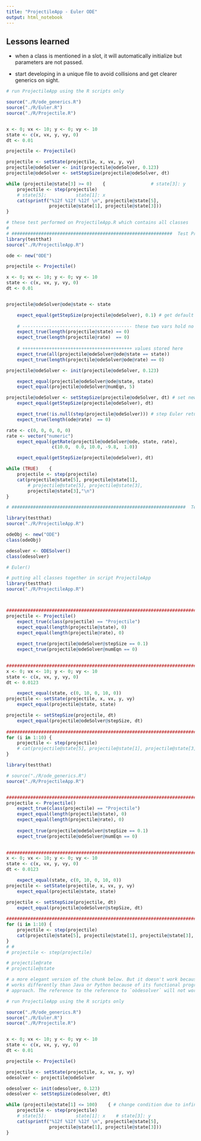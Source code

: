 ```yaml
---
title: "ProjectileApp - Euler ODE"
output: html_notebook
---
```


## Lessons learned

* when a class is mentioned in a slot, it will automatically initialize but 
parameters are not passed.

* start developing in a unique file to avoid collisions and get clearer generics
on sight.


```r
# run ProjectileApp using the R scripts only

source("./R/ode_generics.R")
source("./R/Euler.R")
source("./R/Projectile.R")


x <- 0; vx <- 10; y <- 0; vy <- 10
state <- c(x, vx, y, vy, 0)
dt <- 0.01

projectile <- Projectile()

projectile <- setState(projectile, x, vx, y, vy)
projectile@odeSolver <- init(projectile@odeSolver, 0.123)
projectile@odeSolver <- setStepSize(projectile@odeSolver, dt) 

while (projectile@state[3] >= 0)    {                 # state[3]: y
    projectile <- step(projectile)
    # state[5]:           state[1]: x
    cat(sprintf("%12f %12f %12f \n", projectile@state[5], 
                projectile@state[1], projectile@state[3]))
}

```



```r
# these test performed on ProjectileApp.R which contains all classes
#
# ############################################################  Test Projectile
library(testthat)
source("./R/ProjectileApp.R")

ode <- new("ODE")

projectile <- Projectile()

x <- 0; vx <- 10; y <- 0; vy <- 10
state <- c(x, vx, y, vy, 0)
dt <- 0.01


projectile@odeSolver@ode@state <- state

    expect_equal(getStepSize(projectile@odeSolver), 0.1) # get default step size
    
    # ----------------------------------------- these two vars hold no values
    expect_true(length(projectile@state) == 0)
    expect_true(length(projectile@rate)  == 0)
    
    # +++++++++++++++++++++++++++++++++++++++++ values stored here
    expect_true(all(projectile@odeSolver@ode@state == state))
    expect_true(length(projectile@odeSolver@ode@rate) == 0)

projectile@odeSolver <- init(projectile@odeSolver, 0.123)

    expect_equal(projectile@odeSolver@ode@state, state)
    expect_equal(projectile@odeSolver@numEqn, 5)

projectile@odeSolver <- setStepSize(projectile@odeSolver, dt) # set new step size
    expect_equal(getStepSize(projectile@odeSolver), dt)

    expect_true(!is.null(step(projectile@odeSolver))) # step Euler returns a value
    expect_true(length(ode@rate)  == 0)

rate <- c(0, 0, 0, 0, 0)
rate <- vector("numeric")
    expect_equal(getRate(projectile@odeSolver@ode, state, rate), 
                 c(10.0,  0.0, 10.0, -9.8,  1.0))

    expect_equal(getStepSize(projectile@odeSolver), dt)

while (TRUE)    {
    projectile <- step(projectile)
    cat(projectile@state[5], projectile@state[1],
        # projectile@state[5], projectile@state[3],
        projectile@state[3],"\n")
}
```



```r
# #################################################################  Test Euler


```





```r
library(testthat)
source("./R/ProjectileApp.R")

odeObj <- new("ODE")
class(odeObj)

odesolver <- ODESolver()
class(odesolver)

# Euler()
```



```r
# putting all classes together in script ProjectileApp
library(testthat)
source("./R/ProjectileApp.R")



############################################################################ ProjectileApp
projectile <- Projectile()
    expect_true(class(projectile) == "Projectile")
    expect_equal(length(projectile@state), 0)
    expect_equal(length(projectile@rate), 0)
    
    expect_true(projectile@odeSolver@stepSize == 0.1)
    expect_true(projectile@odeSolver@numEqn == 0)
    

############################################################################# initialize()
x <- 0; vx <- 10; y <- 0; vy <- 10
state <- c(x, vx, y, vy, 0)
dt <- 0.0123

    expect_equal(state, c(0, 10, 0, 10, 0))    
projectile <- setState(projectile, x, vx, y, vy)    
    expect_equal(projectile@state, state)    

projectile <- setStepSize(projectile, dt)
    expect_equal(projectile@odeSolver@stepSize, dt)
    
####################################################################### doStep()
for (i in 1:10) {
    projectile <- step(projectile)   
    # cat(projectile@state[5], projectile@state[1], projectile@state[3], "\n")
}      

```




```r
library(testthat)

# source("./R/ode_generics.R")
source("./R/ProjectileApp.R")


############################################################################ ProjectileApp
projectile <- Projectile()
    expect_true(class(projectile) == "Projectile")
    expect_equal(length(projectile@state), 0)
    expect_equal(length(projectile@rate), 0)
    
    expect_true(projectile@odeSolver@stepSize == 0.1)
    expect_true(projectile@odeSolver@numEqn == 0)
    

############################################################################# initialize()
x <- 0; vx <- 10; y <- 0; vy <- 10
state <- c(x, vx, y, vy, 0)
dt <- 0.0123

    expect_equal(state, c(0, 10, 0, 10, 0))    
projectile <- setState(projectile, x, vx, y, vy)    
    expect_equal(projectile@state, state)    

projectile <- setStepSize(projectile, dt)
    expect_equal(projectile@odeSolver@stepSize, dt)
    
############################################################################# doStep()
for (i in 1:10) {
    projectile <- step(projectile)   
    cat(projectile@state[5], projectile@state[1], projectile@state[3], "\n")
}    
# # 
# projectile <- step(projectile)

# projectile@rate
# projectile@state


```




```r
# a more elegant version of the chunk below. But it doesn't work because R
# works differently than Java or Python because of its functional programming
# approach. The reference to the reference to `oòdesolver` will not work.

# run ProjectileApp using the R scripts only

source("./R/ode_generics.R")
source("./R/Euler.R")
source("./R/Projectile.R")


x <- 0; vx <- 10; y <- 0; vy <- 10
state <- c(x, vx, y, vy, 0)
dt <- 0.01

projectile <- Projectile()

projectile <- setState(projectile, x, vx, y, vy)
odesolver <- projectile@odeSolver 

odesolver <- init(odesolver, 0.123)
odesolver <- setStepSize(odesolver, dt) 

while (projectile@state[1] <= 100)    { # change condition due to infinite loop              
    projectile <- step(projectile)
    # state[5]:           state[1]: x    # state[3]: y
    cat(sprintf("%12f %12f %12f \n", projectile@state[5], 
                projectile@state[1], projectile@state[3]))
}

```